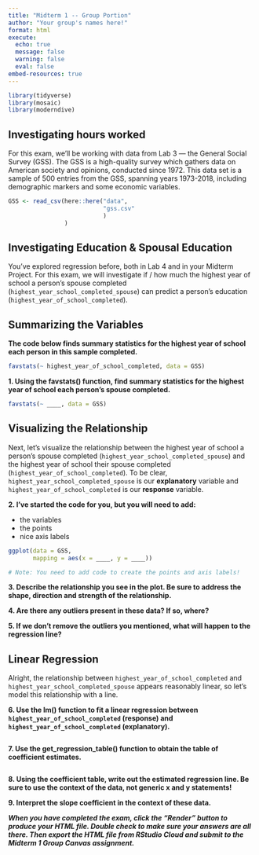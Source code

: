 ```yaml
---
title: "Midterm 1 -- Group Portion"
author: "Your group's names here!"
format: html
execute: 
  echo: true
  message: false
  warning: false
  eval: false
embed-resources: true
---
```


```r
library(tidyverse)
library(mosaic)
library(moderndive)
```

## Investigating hours worked

For this exam, we'll be working with data from Lab 3 --- the General Social Survey (GSS). The GSS is a high-quality survey which gathers data on American society and opinions, conducted since 1972. This data set is a sample of 500 entries from the GSS, spanning years 1973-2018, including demographic markers and some economic variables.

```r
GSS <- read_csv(here::here("data", 
                           "gss.csv"
                           )
                )
```

## Investigating Education & Spousal Education

You've explored regression before, both in Lab 4 and in your Midterm Project. For this exam, we will investigate if / how much the highest year of school a person's spouse completed (`highest_year_school_completed_spouse`) can predict a person's education (`highest_year_of_school_completed`).

## Summarizing the Variables

**The code below finds summary statistics for the highest year of school each person in this sample completed.**

```r
favstats(~ highest_year_of_school_completed, data = GSS)
```

**1. Using the favstats() function, find summary statistics for the highest year of school each person's spouse completed.**

```r
favstats(~ ____, data = GSS)
```

## Visualizing the Relationship

Next, let's visualize the relationship between the highest year of school a person's spouse completed (`highest_year_school_completed_spouse`) and the highest year of school their spouse completed (`highest_year_of_school_completed`). To be clear, `highest_year_school_completed_spouse` is our **explanatory** variable and `highest_year_of_school_completed` is our **response** variable.

**2. I've started the code for you, but you will need to add:**

-   the variables
-   the points
-   nice axis labels

```r
ggplot(data = GSS, 
       mapping = aes(x = ____, y = ____)) 

# Note: You need to add code to create the points and axis labels!
```

**3. Describe the relationship you see in the plot. Be sure to address the shape, direction and strength of the relationship.**

**4. Are there any outliers present in these data? If so, where?**

**5. If we don't remove the outliers you mentioned, what will happen to the regression line?**

## Linear Regression

Alright, the relationship between `highest_year_of_school_completed` and `highest_year_school_completed_spouse` appears reasonably linear, so let's model this relationship with a line.

**6. Use the lm() function to fit a linear regression between `highest_year_of_school_completed` (response) and `highest_year_of_school_completed` (explanatory).**

```r



```

**7. Use the get_regression_table() function to obtain the table of coefficient estimates.**

```r



```

**8. Using the coefficient table, write out the estimated regression line. Be sure to use the context of the data, not generic x and y statements!**

**9. Interpret the slope coefficient in the context of these data.**

***When you have completed the exam, click the "Render" button to produce your HTML file. Double check to make sure your answers are all there. Then export the HTML file from RStudio Cloud and submit to the Midterm 1 Group Canvas assignment.***
